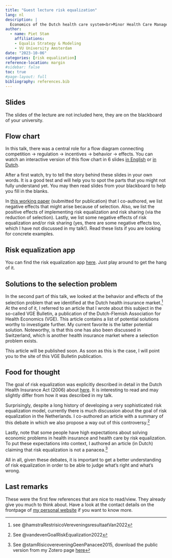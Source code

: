```yaml
---
title: "Guest lecture risk equalization"
lang: nl
description: |
  Economics of the Dutch health care system<br>Minor Health Care Management<br>VU University Amsterdam
author:
  - name: Piet Stam
    affiliations:
    - Equalis Strategy & Modeling
    - VU University Amsterdam
date: "2023-10-06"
categories: [risk equalization]
reference-location: margin
#sidebar: false
toc: true
#page-layout: full
bibliography: references.bib
---
```


## Slides

The slides of the lecture are not included here, they are on the blackboard of your university.

## Flow chart

In this talk, there was a central role for a flow diagram connecting competition -> regulation -> incentives -> behavior -> effects. You can watch an interactive version of this flow chart in 6 slides [in English](https://pst.am/goal-risk-equalization/) or [in Dutch](https://pst.am/doel-risicoverevening).

After a first watch, try to tell the story behind these slides in your own words. It is a good test and will help you to spot the parts that you might not fully understand yet. You may then read slides from your blackboard to help you fill in the blanks.

In [this working paper](https://api.zotero.org/users/24775/publications/items/NCLWDNKM/file/view) (submitted for publication) that I co-authored, we list negative effects that might arise because of selection. Also, we list the positive effects of implementing risk equalization and risk sharing (via the reduction of selection). Lastly, we list some negative effects of risk equalization and/or risk sharing (yes, there are some negative effects too, which I have not discussed in my talk!). Read these lists if you are looking for concrete examples.

## Risk equalization app

You can find the risk equalization app [here](http://www.risicoverevening.nl). Just play around to get the hang of it.

## Solutions to the selection problem

In the second part of this talk, we looked at the behavior and effects of the selection problem that we identified at the Dutch health insurance market.[^1] At the end of it, I referred to an article that I wrote about this subject in the so-called VGE Bulletin, a publication of the Dutch-Flemish Association for Health Economics (VGE). This article contains a list of potential solutions worthy to investigate further. My current favorite is the latter potential solution. Noteworthy, is that this one has also been discussed in Switzerland, which is another health insurance market where a selection problem exists.

[^1]: see @hamstraRestrisicoVereveningsresultaatVan2022

This article will be published soon. As soon as this is the case, I will point you to the site of this VGE Bulletin publication.

## Food for thought

The goal of risk equalization was explicitly described in detail in the Dutch Health Insurance Act (2006) about [here](https://zoek.officielebekendmakingen.nl/stb-2005-389.html#IDA5LXXB). It is interesting to read and may slightly differ from how it was described in my talk.

Surprisingly, despite a long history of developing a very sophisticated risk equalization model, currently there is much discussion about the goal of risk equalization in the Netherlands. I co-authored an article with a summary of this debate in which we also propose a way out of this controversy.[^2]

[^2]: See @vandevenGoalRiskEqualization2022

Lastly, note that some people have high expectations about solving economic problems in health insurance and health care by risk equalization. To put these expectations into context, I authored an article (in Dutch) claiming that risk equalization is not a panacea.[^3]

[^3]: See @stamRisicovereveningGeenPanacee2015, download the public version from my Zotero page [here](https://api.zotero.org/users/24775/publications/items/FFBBU6VS/file/view)

All in all, given these debates, it is important to get a better understanding of risk equalization in order to be able to judge what's right and what's wrong. 

## Last remarks

These were the first few references that are nice to read/view. They already give you much to think about. Have a look at the contact details on the frontpage of [my personal website](https://twitter.com/pjastam) if you want to know more.
